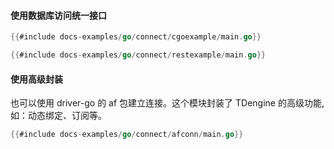 #### 使用数据库访问统一接口
```go title="本地连接"
{{#include docs-examples/go/connect/cgoexample/main.go}}
```
```go title="RESTful 连接"
{{#include docs-examples/go/connect/restexample/main.go}}
```
#### 使用高级封装
也可以使用 driver-go 的 af 包建立连接。这个模块封装了 TDengine 的高级功能, 如：动态绑定、订阅等。

```go title="使用 af 包建立本地连接"
{{#include docs-examples/go/connect/afconn/main.go}}
```


